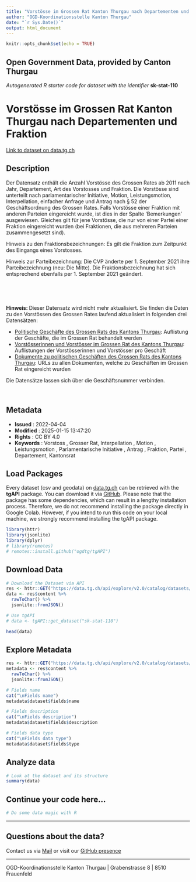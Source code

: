 ```yaml
---
title: "Vorstösse im Grossen Rat Kanton Thurgau nach Departementen und Fraktion"
author: "OGD-Koordinationsstelle Kanton Thurgau"
date: "`r Sys.Date()`"
output: html_document
---
```


```r
knitr::opts_chunk$set(echo = TRUE)
```

## Open Government Data, provided by **Canton Thurgau**
*Autogenerated R starter code for dataset with the identifier* **sk-stat-110**


# **Vorstösse im Grossen Rat Kanton Thurgau nach Departementen und Fraktion**

[Link to dataset on data.tg.ch](https://data.tg.ch/explore/dataset/sk-stat-110/information/)

## Description

<p>Der Datensatz enthält die Anzahl Vorstösse des Grossen Rates ab 2011 nach Jahr, Departement, Art des Vorstosses und Fraktion. Die Vorstösse sind unterteilt nach parlamentarischer Initiative, Motion, Leistungsmotion, Interpellation, einfacher Anfrage und Antrag nach § 52 der Geschäftsordnung des Grossen Rates. Falls Vorstösse einer Fraktion mit anderen Parteien eingereicht wurde, ist dies in der Spalte 'Bemerkungen' ausgewiesen. Gleiches gilt für jene Vorstösse, die nur von einer Partei einer Fraktion eingereicht wurden (bei Fraktionen, die aus mehreren Parteien zusammengesetzt sind).</p><p>Hinweis zu den Fraktionsbezeichnungen: Es gilt die Fraktion zum Zeitpunkt des Eingangs eines Vorstosses. </p><p>Hinweis zur Parteibezeichnung: Die CVP änderte per 1. September 2021 ihre Parteibezeichnung (neu: Die Mitte). Die Fraktionsbezeichnung hat sich entsprechend ebenfalls per 1. September 2021 geändert.</p><p><br></p><p> <br></p>  <p><b>Hinweis: </b>Dieser Datensatz wird nicht mehr aktualisiert. Sie finden die Daten zu den Vorstössen des Grossen Rates laufend aktualisiert in folgenden drei Datensätzen:</p><ul><li><a href='https://data.tg.ch/explore/dataset/sk-stat-140/table/' target='_blank'>Politische Geschäfte des Grossen Rats des Kantons Thurgau</a>: Auflistung der Geschäfte, die im Grossen Rat behandelt werden</li><li><a href='https://data.tg.ch/explore/dataset/sk-stat-141/table/' target='_blank'>Vorstösserinnen und Vorstösser im Grossen Rat des Kantons Thurgau</a>: Auflistungen der Vorstösserinnen und Vorstösser pro Geschäft</li><li><a href='https://data.tg.ch/explore/dataset/sk-stat-139/table/' target='_blank'>Dokumente zu politischen Geschäften des Grossen Rats des Kantons Thurgau</a>: URLs zu allen Dokumenten, welche zu Geschäften im Grossen Rat eingereicht wurden</li></ul><p>Die Datensätze lassen sich über die Geschäftsnummer verbinden.</p><p><br></p>

## Metadata

- **Issued**                   : 2022-04-04
- **Modified**                 : 2025-01-15 13:47:20
- **Rights**                   : CC BY 4.0
- **Keywords**                 : Vorstoss , Grosser Rat, Interpellation , Motion , Leistungsmotion , Parlamentarische Initiative  , Antrag , Fraktion, Partei , Departement, Kantonsrat

## Load Packages

Every dataset (csv and geodata) on [data.tg.ch](https://data.tg.ch/pages/start/) can be retrieved with the **tgAPI** package. You can download it via [GitHub](https://github.com/ogdtg/tgAPI). Please note that the package has some dependencies, which can result in a lengthy installation process. Therefore, we do not recommend installing the package directly in Google Colab. However, if you intend to run this code on your local machine, we strongly recommend installing the tgAPI package.

```r
library(httr)
library(jsonlite)
library(dplyr)
# library(remotes)
# remotes::install.github("ogdtg/tgAPI")

```


## Download Data


```r
# Download the Dataset via API
res <- httr::GET("https://data.tg.ch/api/explore/v2.0/catalog/datasets/sk-stat-110/exports/json")
data <- res$content %>%
  rawToChar() %>%
  jsonlite::fromJSON()

# Use tgAPI
# data <- tgAPI::get_dataset("sk-stat-110")

head(data)

```


## Explore Metadata

```r

res <- httr::GET("https://data.tg.ch/api/explore/v2.0/catalog/datasets/sk-stat-110")
metadata <- res$content %>%
  rawToChar() %>%
  jsonlite::fromJSON()

# Fields name
cat("\nFields name")
metadata$dataset$fields$name

# Fields description
cat("\nFields description")
metadata$dataset$fields$description

# Fields data type
cat("\nFields data type")
metadata$dataset$fields$type

```


## Analyze data

```r

# Look at the dataset and its structure
summary(data)

```


## Continue your code here...


```r
# Do some data magic with R
```

------------------------------------------------------------------------

## Questions about the data?

Contact us via [Mail](mailto:ogd@tg.ch) or visit our [GitHub presence](https://github.com/ogdtg)


------------------------------------------------------------------------

OGD-Koordinationsstelle Kanton Thurgau | Grabenstrasse 8 | 8510 Frauenfeld
